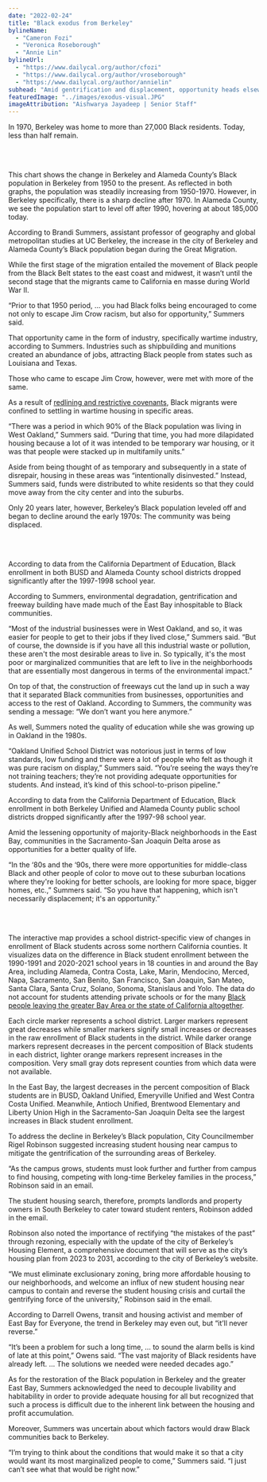 ```yaml
---
date: "2022-02-24"
title: "Black exodus from Berkeley"
bylineName:
  - "Cameron Fozi"
  - "Veronica Roseborough"
  - "Annie Lin"
bylineUrl:
  - "https://www.dailycal.org/author/cfozi"
  - "https://www.dailycal.org/author/vroseborough"
  - "https://www.dailycal.org/author/annielin"
subhead: "Amid gentrification and displacement, opportunity heads elsewhere"
featuredImage: "../images/exodus-visual.JPG"
imageAttribution: "Aishwarya Jayadeep | Senior Staff"
---
```



In 1970, Berkeley was home to more than 27,000 Black residents. Today, less than half remain.

<br />

<BlackPopulationCensus />

<br />

This chart shows the change in Berkeley and Alameda County’s Black population in Berkeley from 1950 to the present. As reflected in both graphs, the population was steadily increasing from 1950-1970. However, in Berkeley specifically, there is a sharp decline after 1970. In Alameda County, we see the population start to level off after 1990, hovering at about 185,000 today.

According to Brandi Summers, assistant professor of geography and global metropolitan studies at UC Berkeley, the increase in the city of Berkeley and Alameda County’s Black population began during the Great Migration.

While the first stage of the migration entailed the movement of Black people from the Black Belt states to the east coast and midwest, it wasn’t until the second stage that the migrants came to California en masse during World War II.

“Prior to that 1950 period, … you had Black folks being encouraged to come not only to escape Jim Crow racism, but also for opportunity,” Summers said.

That opportunity came in the form of industry, specifically wartime industry, according to Summers. Industries such as shipbuilding and munitions created an abundance of jobs, attracting Black people from states such as Louisiana and Texas.

Those who came to escape Jim Crow, however, were met with more of the same.

As a result of [redlining and restrictive covenants](https://dailycal-projects.netlify.app/2021-07-10-redlining), Black migrants were confined to settling in wartime housing in specific areas.

“There was a period in which 90% of the Black population was living in West Oakland,” Summers said. “During that time, you had more dilapidated housing because a lot of it was intended to be temporary war housing, or it was that people were stacked up in multifamily units.”

Aside from being thought of as temporary and subsequently in a state of disrepair, housing in these areas was “intentionally disinvested.” Instead, Summers said, funds were distributed to white residents so that they could move away from the city center and into the suburbs.

Only 20 years later, however, Berkeley’s Black population leveled off and began to decline around the early 1970s: The community was being displaced.

<br />

<BUSDBlackEnrollment />

<br />

According to data from the California Department of Education, Black enrollment in both BUSD and Alameda County school districts dropped significantly after the 1997-1998 school year.

According to Summers, environmental degradation, gentrification and freeway building have made much of the East Bay inhospitable to Black communities.

“Most of the industrial businesses were in West Oakland, and so, it was easier for people to get to their jobs if they lived close,” Summers said. “But of course, the downside is if you have all this industrial waste or pollution, these aren't the most desirable areas to live in. So typically, it's the most poor or marginalized communities that are left to live in the neighborhoods that are essentially most dangerous in terms of the environmental impact.”

On top of that, the construction of freeways cut the land up in such a way that it separated Black communities from businesses, opportunities and access to the rest of Oakland. According to Summers, the community was sending a message: “We don’t want you here anymore.”

As well, Summers noted the quality of education while she was growing up in Oakland in the 1980s.

“Oakland Unified School District was notorious just in terms of low standards, low funding and there were a lot of people who felt as though it was pure racism on display,” Summers said. “You’re seeing the ways they’re not training teachers; they’re not providing adequate opportunities for students. And instead, it’s kind of this school-to-prison pipeline.”

According to data from the California Department of Education, Black enrollment in both Berkeley Unified and Alameda County public school districts dropped significantly after the 1997-98 school year.

Amid the lessening opportunity of majority-Black neighborhoods in the East Bay, communities in the Sacramento-San Joaquin Delta arose as opportunities for a better quality of life.

“In the ‘80s and the ‘90s, there were more opportunities for middle-class Black and other people of color to move out to these suburban locations where they're looking for better schools, are looking for more space, bigger homes, etc.,” Summers said. “So you have that happening, which isn't necessarily displacement; it's an opportunity.”

<br />

<DistrictMap />

<br />

The interactive map provides a school district-specific view of changes in enrollment of Black students across some northern California counties. It visualizes data on the difference in Black student enrollment between the 1990-1991 and 2020-2021 school years in 18 counties in and around the Bay Area, including Alameda, Contra Costa, Lake, Marin, Mendocino, Merced, Napa, Sacramento, San Benito, San Francisco, San Joaquin, San Mateo, Santa Clara, Santa Cruz, Solano, Sonoma, Stanislaus and Yolo. The data do not account for students attending private schools or for the many [Black people leaving the greater Bay Area or the state of California altogether](https://calmatters.org/newsletters/whatmatters/2020/07/inside-californias-black-exodus/).

Each circle marker represents a school district. Larger markers represent great decreases while smaller markers signify small increases or decreases in the raw enrollment of Black students in the district. While darker orange markers represent decreases in the percent composition of Black students in each district, lighter orange markers represent increases in the composition. Very small gray dots represent counties from which data were not available.

In the East Bay, the largest decreases in the percent composition of Black students are in BUSD, Oakland Unified, Emeryville Unified and West Contra Costa Unified. Meanwhile, Antioch Unified, Brentwood Elementary and Liberty Union High in the Sacramento-San Joaquin Delta see the largest increases in Black student enrollment.

To address the decline in Berkeley’s Black population, City Councilmember Rigel Robinson suggested increasing student housing near campus to mitigate the gentrification of the surrounding areas of Berkeley.

“As the campus grows, students must look further and further from campus to find housing, competing with long-time Berkeley families in the process,” Robinson said in an email.

The student housing search, therefore, prompts landlords and property owners in South Berkeley to cater toward student renters, Robinson added in the email.

Robinson also noted the importance of rectifying “the mistakes of the past” through rezoning, especially with the update of the city of Berkeley’s Housing Element, a comprehensive document that will serve as the city’s housing plan from 2023 to 2031, according to the city of Berkeley’s website.

“We must eliminate exclusionary zoning, bring more affordable housing to our neighborhoods, and welcome an influx of new student housing near campus to contain and reverse the student housing crisis and curtail the gentrifying force of the university,” Robinson said in the email.

According to Darrell Owens, transit and housing activist and member of East Bay for Everyone, the trend in Berkeley may even out, but “it’ll never reverse.”

“It’s been a problem for such a long time, … to sound the alarm bells is kind of late at this point,” Owens said. “The vast majority of Black residents have already left. … The solutions we needed were needed decades ago.”

As for the restoration of the Black population in Berkeley and the greater East Bay, Summers acknowledged the need to decouple livability and habitability in order to provide adequate housing for all but recognized that such a process is difficult due to the inherent link between the housing and profit accumulation.

Moreover, Summers was uncertain about which factors would draw Black communities back to Berkeley.

“I’m trying to think about the conditions that would make it so that a city would want its most marginalized people to come,” Summers said. “I just can’t see what that would be right now.”
